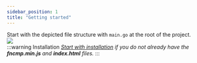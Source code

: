 ```yaml
---
sidebar_position: 1
title: "Getting started"
---
```



Start with the depicted file structure with <code>main.go</code> at the root of the project.
<img src={file_png}/>
<br />
:::warning Installation
<i>[Start with installation](/docs/fncmp/installation) if you do not already have the 
<b>fncmp.min.js</b> and <b>index.html</b> files.</i>
:::
